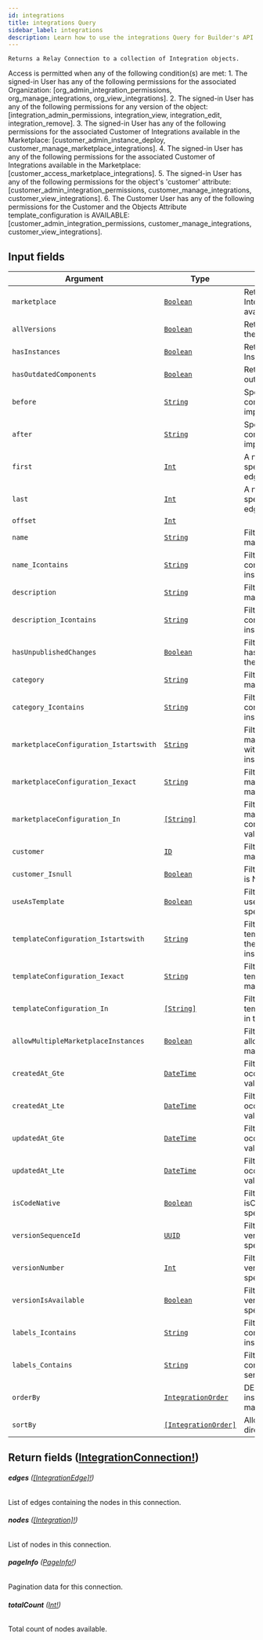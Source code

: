 ```yaml
---
id: integrations
title: integrations Query
sidebar_label: integrations
description: Learn how to use the integrations Query for Builder's API.
---
```


    Returns a Relay Connection to a collection of Integration objects.

Access is permitted when any of the following condition(s) are met: 1. The signed-in User has any of the following permissions for the associated Organization: [org_admin_integration_permissions, org_manage_integrations, org_view_integrations]. 2. The signed-in User has any of the following permissions for any version of the object: [integration_admin_permissions, integration_view, integration_edit, integration_remove]. 3. The signed-in User has any of the following permissions for the associated Customer of Integrations available in the Marketplace: [customer_admin_instance_deploy, customer_manage_marketplace_integrations]. 4. The signed-in User has any of the following permissions for the associated Customer of Integrations available in the Marketplace: [customer_access_marketplace_integrations]. 5. The signed-in User has any of the following permissions for the object's 'customer' attribute: [customer_admin_integration_permissions, customer_manage_integrations, customer_view_integrations]. 6. The Customer User has any of the following permissions for the Customer and the Objects Attribute template_configuration is AVAILABLE: [customer_admin_integration_permissions, customer_manage_integrations, customer_view_integrations].

## Input fields

| Argument                               | Type                                                                 | Description                                                                                           |
| -------------------------------------- | -------------------------------------------------------------------- | ----------------------------------------------------------------------------------------------------- |
| `marketplace`                          | [`Boolean`](/self-managed/composer/builder/api/schema/scalar/Boolean.mdx)                           | Returns only the version of Integrations either deployed or available in the Marketplace              |
| `allVersions`                          | [`Boolean`](/self-managed/composer/builder/api/schema/scalar/Boolean.mdx)                           | Return all versions instead of only the latest                                                        |
| `hasInstances`                         | [`Boolean`](/self-managed/composer/builder/api/schema/scalar/Boolean.mdx)                           | Return only Integrations that have Instances                                                          |
| `hasOutdatedComponents`                | [`Boolean`](/self-managed/composer/builder/api/schema/scalar/Boolean.mdx)                           | Return only Integrations that use outdated Components                                                 |
| `before`                               | [`String`](/self-managed/composer/builder/api/schema/scalar/String.mdx)                             | Specifies a cursor for use in combination with `last` to implement backward pagination.               |
| `after`                                | [`String`](/self-managed/composer/builder/api/schema/scalar/String.mdx)                             | Specifies a cursor for use in combination with `first` to implement forward pagination.               |
| `first`                                | [`Int`](/self-managed/composer/builder/api/schema/scalar/Int.mdx)                                   | A non-negative integer that specifies to return at most `first` edges after the `after` cursor.       |
| `last`                                 | [`Int`](/self-managed/composer/builder/api/schema/scalar/Int.mdx)                                   | A non-negative integer that specifies to return at most `last` edges before the `before` cursor.      |
| `offset`                               | [`Int`](/self-managed/composer/builder/api/schema/scalar/Int.mdx)                                   |                                                                                                       |
| `name`                                 | [`String`](/self-managed/composer/builder/api/schema/scalar/String.mdx)                             | Filter for objects where name matches the specified value.                                            |
| `name_Icontains`                       | [`String`](/self-managed/composer/builder/api/schema/scalar/String.mdx)                             | Filter for objects where name contains the specified value (case insensitive).                        |
| `description`                          | [`String`](/self-managed/composer/builder/api/schema/scalar/String.mdx)                             | Filter for objects where description matches the specified value.                                     |
| `description_Icontains`                | [`String`](/self-managed/composer/builder/api/schema/scalar/String.mdx)                             | Filter for objects where description contains the specified value (case insensitive).                 |
| `hasUnpublishedChanges`                | [`Boolean`](/self-managed/composer/builder/api/schema/scalar/Boolean.mdx)                           | Filter for objects where hasUnpublishedChanges matches the specified value.                           |
| `category`                             | [`String`](/self-managed/composer/builder/api/schema/scalar/String.mdx)                             | Filter for objects where category matches the specified value.                                        |
| `category_Icontains`                   | [`String`](/self-managed/composer/builder/api/schema/scalar/String.mdx)                             | Filter for objects where category contains the specified value (case insensitive).                    |
| `marketplaceConfiguration_Istartswith` | [`String`](/self-managed/composer/builder/api/schema/scalar/String.mdx)                             | Filter for objects where marketplaceConfiguration starts with the specified value (case insensitive). |
| `marketplaceConfiguration_Iexact`      | [`String`](/self-managed/composer/builder/api/schema/scalar/String.mdx)                             | Filter for objects where marketplaceConfiguration.iexact matches the specified value.                 |
| `marketplaceConfiguration_In`          | [`[String]`](/self-managed/composer/builder/api/schema/scalar/String.mdx)                           | Filter for objects where marketplaceConfiguration is contained in the list of specified values.       |
| `customer`                             | [`ID`](/self-managed/composer/builder/api/schema/scalar/ID.mdx)                                     | Filter for objects where customer matches the specified ID.                                           |
| `customer_Isnull`                      | [`Boolean`](/self-managed/composer/builder/api/schema/scalar/Boolean.mdx)                           | Filter for objects where customer is NULL.                                                            |
| `useAsTemplate`                        | [`Boolean`](/self-managed/composer/builder/api/schema/scalar/Boolean.mdx)                           | Filter for objects where useAsTemplate matches the specified value.                                   |
| `templateConfiguration_Istartswith`    | [`String`](/self-managed/composer/builder/api/schema/scalar/String.mdx)                             | Filter for objects where templateConfiguration starts with the specified value (case insensitive).    |
| `templateConfiguration_Iexact`         | [`String`](/self-managed/composer/builder/api/schema/scalar/String.mdx)                             | Filter for objects where templateConfiguration.iexact matches the specified value.                    |
| `templateConfiguration_In`             | [`[String]`](/self-managed/composer/builder/api/schema/scalar/String.mdx)                           | Filter for objects where templateConfiguration is contained in the list of specified values.          |
| `allowMultipleMarketplaceInstances`    | [`Boolean`](/self-managed/composer/builder/api/schema/scalar/Boolean.mdx)                           | Filter for objects where allowMultipleMarketplaceInstances matches the specified value.               |
| `createdAt_Gte`                        | [`DateTime`](/self-managed/composer/builder/api/schema/scalar/DateTime.mdx)                         | Filter for objects where createdAt occurs on or after the specified value.                            |
| `createdAt_Lte`                        | [`DateTime`](/self-managed/composer/builder/api/schema/scalar/DateTime.mdx)                         | Filter for objects where createdAt occurs on or before the specified value.                           |
| `updatedAt_Gte`                        | [`DateTime`](/self-managed/composer/builder/api/schema/scalar/DateTime.mdx)                         | Filter for objects where updatedAt occurs on or after the specified value.                            |
| `updatedAt_Lte`                        | [`DateTime`](/self-managed/composer/builder/api/schema/scalar/DateTime.mdx)                         | Filter for objects where updatedAt occurs on or before the specified value.                           |
| `isCodeNative`                         | [`Boolean`](/self-managed/composer/builder/api/schema/scalar/Boolean.mdx)                           | Filter for objects where isCodeNative matches the specified value.                                    |
| `versionSequenceId`                    | [`UUID`](/self-managed/composer/builder/api/schema/scalar/UUID.mdx)                                 | Filter for objects where versionSequenceId matches the specified value.                               |
| `versionNumber`                        | [`Int`](/self-managed/composer/builder/api/schema/scalar/Int.mdx)                                   | Filter for objects where versionNumber matches the specified value.                                   |
| `versionIsAvailable`                   | [`Boolean`](/self-managed/composer/builder/api/schema/scalar/Boolean.mdx)                           | Filter for objects where versionIsAvailable matches the specified value.                              |
| `labels_Icontains`                     | [`String`](/self-managed/composer/builder/api/schema/scalar/String.mdx)                             | Filter for objects where labels contains the specified value (case insensitive).                      |
| `labels_Contains`                      | [`String`](/self-managed/composer/builder/api/schema/scalar/String.mdx)                             | Filter for objects where labels contains the specified value (case sensitive).                        |
| `orderBy`                              | [`IntegrationOrder`](/self-managed/composer/builder/api/schema/input_object/IntegrationOrder.mdx)   | DEPRECATED. Prefer using sort_by instead as it allows ordering by many fields.                        |
| `sortBy`                               | [`[IntegrationOrder]`](/self-managed/composer/builder/api/schema/input_object/IntegrationOrder.mdx) | Allows specifying many field and direction pairs to sort results by.                                  |

## Return fields ([IntegrationConnection!](/self-managed/composer/builder/api/schema/object/IntegrationConnection.mdx))

###### <b>edges</b> ([[IntegrationEdge]!](/self-managed/composer/builder/api/schema/object/IntegrationEdge.mdx))

List of edges containing the nodes in this connection.

###### <b>nodes</b> ([[Integration]!](/self-managed/composer/builder/api/schema/object/Integration.mdx))

List of nodes in this connection.

###### <b>pageInfo</b> ([PageInfo!](/self-managed/composer/builder/api/schema/object/PageInfo.mdx))

Pagination data for this connection.

###### <b>totalCount</b> ([Int!](/self-managed/composer/builder/api/schema/scalar/Int.mdx))

Total count of nodes available.
